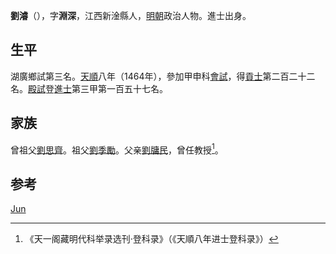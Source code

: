 {{Otheruses|other=名为刘濬的其他人物|刘濬 (消歧义)}}

'''劉濬'''（{{bd|1436年||？}}），字'''淵深'''，江西新淦縣人，[[明朝|明朝]]政治人物。進士出身。

== 生平 ==
湖廣鄉試第三名。[[天顺_(明朝)|天順]]八年（1464年），參加甲申科[[會試|會試]]，得[[貢士|貢士]]第二百二十二名。[[殿試|殿試]]登[[進士|進士]]第三甲第一百五十七名。

== 家族 ==
曾祖父[[劉思齊|劉思齊]]。祖父[[劉季勵|劉季勵]]。父亲[[劉牗民|劉牗民]]，曾任教授<ref>《天一阁藏明代科举录选刊·登科录》（《天順八年进士登科录》）</ref>。

== 参考 ==
{{reflist}}

{{天順八年甲申科殿試金榜}}

{{Authority control}}
{{DEFAULTSORT:Liu刘}}
[[Category:刘姓|Jun]]

{{明朝人物小作品}}